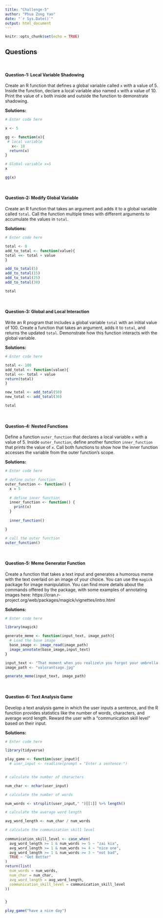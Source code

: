 ```yaml
---
title: "Challenge-5"
author: "Phua Zong Yao"
date: "`r Sys.Date()`"
output: html_document
---
```


```r
knitr::opts_chunk$set(echo = TRUE)
```

## Questions
<br>

#### Question-1: Local Variable Shadowing 

Create an R function that defines a global variable called `x` with a value of 5. Inside the function, declare a local variable also named `x` with a value of 10. Print the value of `x` both inside and outside the function to demonstrate shadowing.

**Solutions:**

```r
# Enter code here

x <- 5

gg <- function(x){
 # local variable
   x<- 10
  return(x)
}

# Global variable x=5
x

gg(x)

```
<br>

#### Question-2: Modify Global Variable

Create an R function that takes an argument and adds it to a global variable called `total`. Call the function multiple times with different arguments to accumulate the values in `total`.

**Solutions:**

```r
# Enter code here

total <- 0 
add_to_total <- function(value){
total <<- total + value 
}

add_to_total(5)
add_to_total(15)
add_to_total(25)
add_to_total(30)

total

```
<br>

#### Question-3: Global and Local Interaction 

Write an R program that includes a global variable `total` with an initial value of 100. Create a function that takes an argument, adds it to `total`, and returns the updated `total`. Demonstrate how this function interacts with the global variable.

**Solutions:**

```r
# Enter code here

total <- 100 
add_total <- function(value){
total <<- total + value 
return(total)
}

new_total <- add_total(50)
new_total <- add_total(30)

total

```
<br>

#### Question-4: Nested Functions

Define a function `outer_function` that declares a local variable `x` with a value of 5. Inside `outer_function`, define another function `inner_function` that prints the value of `x`. Call both functions to show how the inner function accesses the variable from the outer function's scope.

**Solutions:**

```r
# Enter code here

# define outer function
outer_function <- function() {
  x = 5
  
  # define inner function
  inner_function <- function() {
    print(x)
  }
  
  inner_function()

}

# call the outer function
outer_function()

```
<br>

#### Question-5: Meme Generator Function

Create a function that takes a text input and generates a humorous meme with the text overlaid on an image of your choice. You can use the `magick` package for image manipulation. You can find more details about the commands offered by the package, with some examples of annotating images here: https://cran.r-project.org/web/packages/magick/vignettes/intro.html

**Solutions:**

```r
# Enter code here

library(magick)

generate_meme <- function(input_text, image_path){
  # Load the base image
  base_image <- image_read(image_path)
  image_annotate(base_image,input_text)
}

input_text <- "That moment when you realize\n you forgot your umbrella!"
image_path <- "valorantsage.jpg"  

generate_meme(input_text, image_path)

```
<br>

#### Question-6: Text Analysis Game  

Develop a text analysis game in which the user inputs a sentence, and the R function provides statistics like the number of words, characters, and average word length. Reward the user with a "communication skill level" based on their input.

**Solutions:**

```r
# Enter code here

library(tidyverse)

play_game <- function(user_input){
  # user_input <- readline(prompt = "Enter a sentence:")

  
# calculate the number of characters 

num_char <- nchar(user_input)

# calculate the number of words 

num_words <- strsplit(user_input," ")[[1]] %>% length()

# calculate the average word length 

avg_word_length <- num_char / num_words

# calculate the communication skill level
  
communication_skill_level <- case_when(
  avg_word_length >= 1 & num_words >= 5 ~ "zai kia",
  avg_word_length >= 1 & num_words >= 4 ~ "nice one",
  avg_word_length >= 1 & num_words >= 3 ~ "not bad",
  TRUE ~ "Get Better"
)
return(list(
  num_words = num_words,
  num_char = num_char,
  avg_word_length = avg_word_length,
  communication_skill_level = communication_skill_level
))


}  

play_game("have a nice day")




```
<br>